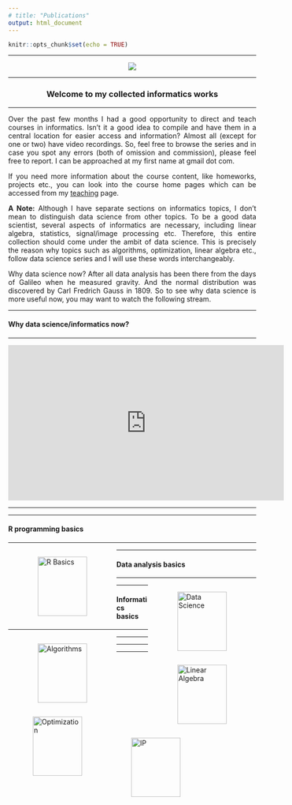 ```yaml
---
# title: "Publications"
output: html_document
---
```


```r
knitr::opts_chunk$set(echo = TRUE)
```

<style>
body {
text-align: justify}
figure figcaption {
    text-align: center;}
</style>

---

<div style="text-align:center" markdown="1">

![](informatics.png)
</div>

---

<center> <h3>Welcome to my collected informatics works</h3> </center>

---

Over the past few months I had a good opportunity to direct and teach courses in informatics. Isn't it a good idea to compile and have them in a central location for easier access and information? Almost all (except for one or two) have video recordings. So, feel free to browse the series and in case you spot any errors (both of omission and commission), please feel free to report. I can be approached at my first name at gmail dot com.

If you need more information about the course content, like homeworks, projects etc., you can look into the course home pages which can be accessed from my  [teaching](https://kannan-kasthuri.github.io/Teaching/teaching.html) page.

**A Note:** Although I have separate sections on informatics topics, I don't mean to distinguish data science from other topics. To be a good data scientist, several aspects of informatics are necessary, including linear algebra, statistics, signal/image processing etc. Therefore, this entire collection should come under the ambit of data science. This is precisely the reason why topics such as algorithms, optimization, linear algebra etc., follow data science series and I will use these words interchangeably.

Why data science now? After all data analysis has been there from the days of Galileo when he measured gravity. And the normal distribution was discovered by Carl Fredrich Gauss in $1809$. So to see why data science is more useful now, you may want to watch the following stream.

---

#### Why data science/informatics now?

---

<iframe width="560" height="315" src="https://www.youtube.com/embed/U36GaGt35p0" frameborder="0" allowfullscreen></iframe>

---

---

#### R programming basics

---

<figure style="float:left;">
  <img alt="R Basics" src="r_basics.png" height = 120; width = 100; hspace="20" />
</figure>



---

#### Data analysis basics

---

<figure style="float:right;">
  <img alt="Data Science" src="data_science.png"  height = 120; width = 100; hspace="20" />
</figure>



---

#### Informatics basics

---

<figure style="float:left;">
  <img alt="Algorithms" src="algorithms.jpeg"  height = 120; width = 100; hspace="20" />
</figure>


---

<figure style="float:right;">
  <img alt="Linear Algebra" src="la.png"  height = 120; width = 100; hspace="20" />
</figure>


---

<figure style="float:left;">
  <img alt="Optimization" src="optim.png" height = 120; width = 100; hspace="10" />
</figure>


---

<figure style="float:left;">
  <img alt="IP" src="lena.jpeg" height = 120; width = 100; hspace="10" />
</figure>
